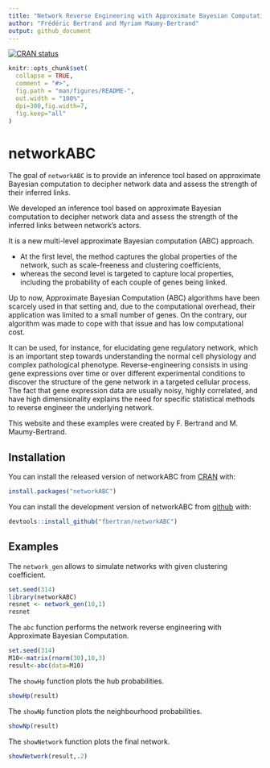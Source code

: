 ```yaml
---
title: "Network Reverse Engineering with Approximate Bayesian Computation"
author: "Frédéric Bertrand and Myriam Maumy-Bertrand"
output: github_document
---
```


[![CRAN status](https://www.r-pkg.org/badges/version/randABC)](https://cran.r-project.org/package=networkABC)

<!-- README.md is generated from README.Rmd. Please edit that file -->

```r
knitr::opts_chunk$set(
  collapse = TRUE,
  comment = "#>",
  fig.path = "man/figures/README-",
  out.width = "100%",
  dpi=300,fig.width=7,
  fig.keep="all"
)
```
# networkABC

The goal of `networkABC` is to provide an inference tool based on approximate Bayesian computation to decipher network data and assess the strength of their inferred links.


We developed an inference tool based on approximate Bayesian computation to decipher network data and assess the strength of the inferred links between network's actors. 


It is a new multi-level approximate Bayesian computation (ABC) approach. 

* At the first level, the method captures the global properties of the network, such as scale-freeness and clustering coefficients, 
* whereas the second level is targeted to capture local properties, including the probability of each couple of genes being linked. 


Up to now, Approximate Bayesian Computation (ABC) algorithms have been scarcely used in that setting and, due to the computational overhead, their application was limited to a small number of genes. On the contrary, our algorithm was made to cope with that issue and has low computational cost. 


It can be used, for instance, for elucidating gene regulatory network, which is an important step towards understanding the normal cell physiology and complex pathological phenotype. Reverse-engineering consists in using gene expressions over time or over different experimental conditions to discover the structure of the gene network in a targeted cellular process. The fact that gene expression data are usually noisy, highly correlated, and have high dimensionality explains the need for specific statistical methods to reverse engineer the underlying network. 


This website and these examples were created by F. Bertrand and M. Maumy-Bertrand.

## Installation

You can install the released version of networkABC from [CRAN](https://CRAN.R-project.org) with:

```r
install.packages("networkABC")
```

You can install the development version of networkABC from [github](https://github.com) with:

```r
devtools::install_github("fbertran/networkABC")
```

## Examples

The `network_gen` allows to simulate networks with given clustering coefficient.
```r
set.seed(314)
library(networkABC)
resnet <- network_gen(10,1)
resnet
```

The `abc` function performs the network reverse engineering with Approximate Bayesian Computation.
```r
set.seed(314)
M10<-matrix(rnorm(30),10,3)
result<-abc(data=M10)
```

The `showHp` function plots the hub probabilities.
```r
showHp(result)
```

The `showNp` function plots the neighbourhood probabilities.
```r
showNp(result)
```

The `showNetwork` function plots the final network.
```r
showNetwork(result,.2)
```
